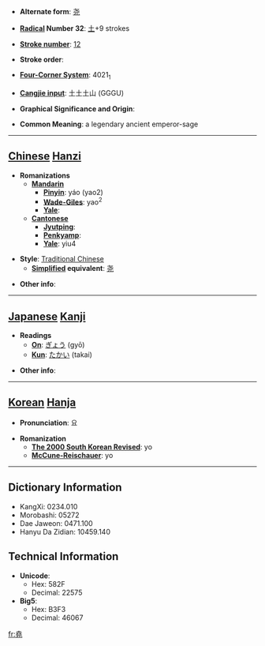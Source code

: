 * '''Alternate form''': [[尧]]

* '''[[Wiktionary:Chinese radical index| Radical]] Number 32''': [[Wiktionary:Chinese radical index 土|土]]+9 strokes

* '''[[Wiktionary:Chinese total strokes index|Stroke number]]''': [[Wiktionary:Chinese total strokes index 12|12]]

* '''Stroke order''': 

* '''[[Wiktionary:Chinese four corner index|Four-Corner System]]''': 4021<sub>1</sub>

* '''[[Wiktionary:Chinese Cangjie index|Cangjie input]]''': 土土土山 (GGGU)

* '''Graphical Significance and Origin''': 

* '''Common Meaning''': a legendary ancient emperor-sage

----

== [[Chinese]] [[Hanzi]] ==

* '''Romanizations'''
** '''[[Mandarin]]'''
*** '''[[Pinyin]]''': yáo (yao2)
*** '''[[Wade-Giles]]''': yao<sup>2</sup>
*** '''[[Yale]]''': 
** '''[[Cantonese]]'''
*** '''[[Jyutping]]''':
*** '''[[Penkyamp]]''': 
*** '''[[Yale]]''': yiu4

* '''Style''': [[Traditional Chinese]] 
** '''[[Simplified Chinese|Simplified]] equivalent''': [[尧]]

* '''Other info''': 

----

== [[Japanese]] [[Kanji]] ==

* '''Readings'''
** '''[[On]]''': [[ぎょう]] (gyō)
** '''[[Kun]]''': [[たかい]] (takai)

* '''Other info''':  

----

== [[Korean]] [[Hanja]] ==

* '''Pronunciation''': 요

* '''Romanization'''
** '''[[The 2000 South Korean Revised Romanization|The 2000 South Korean Revised]]''': yo
** '''[[McCune-Reischauer]]''': yo

----

== Dictionary Information ==

* KangXi: 0234.010
* Morobashi: 05272
* Dae Jaweon: 0471.100
* Hanyu Da Zidian: 10459.140

== Technical Information ==

* '''Unicode''':
** Hex: 582F
** Decimal: 22575
* '''Big5''':
** Hex: B3F3
** Decimal: 46067

[[fr:堯]]